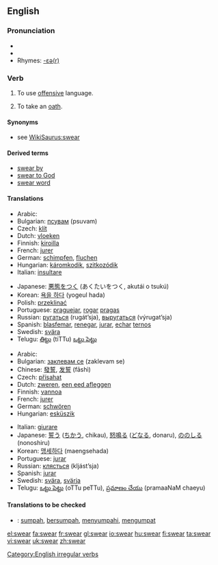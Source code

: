 ==English==

===Pronunciation===
*{{IPA|/'swεəɻ/}}
*{{audio|en-us-swear.ogg|Audio (US)}}
*Rhymes: [[Rhymes:English:-ɛə(r)|-ɛə(r)]]

===Verb===
{{en-verb2|'''to swear'''|'''[[swears]]'''|'''[[swore]]'''|'''[[sworn]]'''|'''[[swearing]]'''}}

# {{intransitive}} To use [[offensive]] language.
# {{intransitive}} {{transitive}} To take an [[oath]].

====Synonyms====
*see [[WikiSaurus:swear]]

====Derived terms====
*[[swear by]]
*[[swear to God]]
*[[swear word]]

====Translations====
{{trans-top|to curse}}
*Arabic: {{ARchar|[[شتم]]}} {{Unicode|(šátama)}}
*Bulgarian: [[псувам]] (psuvam)
*Czech: [[klít]]
*Dutch: [[vloeken]]
*Finnish: [[kiroilla]]
*French: [[jurer]]
*German: [[schimpfen]], [[fluchen]]
*Hungarian: [[káromkodik]], [[szitkozódik]]
*Italian: [[insultare]]
{{trans-mid}}
*Japanese: [[悪態をつく]] (あくたいをつく, akutái o tsukú)
*Korean: [[욕을 하다]] (yogeul hada)
*Polish: [[przeklinać]]
*Portuguese: [[praguejar]], [[rogar]] [[praga]]s
*Russian: [[ругаться]] (rugát’sja), [[выругаться]] (výrugat’sja)
*Spanish: [[blasfemar]], [[renegar]], [[jurar]], [[echar]] [[terno]]s
*Swedish: [[svära]]
*Telugu: [[తిట్టు]] (tiTTu) [[ఒట్టు పెట్టు]]
{{trans-bottom}}

{{trans-top|to take an oath}}
*Arabic: {{ARchar|[[حلف]]}} {{Unicode|(ħálafa)}}
*Bulgarian: [[заклевам се]] (zaklevam se)
*Chinese: [[發誓]], [[发誓]] (fāshì)
*Czech: [[přísahat]]
*Dutch: [[zweren]], [[een eed afleggen]]
*Finnish: [[vannoa]]
*French: [[jurer]]
*German: [[schwören]]
*Hungarian: [[esküszik]]
{{trans-mid}}
*Italian: [[giurare]]
*Japanese: [[誓う]] ([[ちかう]], chikau), [[怒鳴る]] ([[どなる]], donaru), [[ののしる]] (nonoshiru)
*Korean: [[맹세하다]] (maengsehada)
*Portuguese: [[jurar]]
*Russian: [[клясться]] (kljást’sja)
*Spanish: [[jurar]]
*Swedish: [[svära]], [[svärja]]
*Telugu: [[ఒట్టు పెట్టు]] (oTTu peTTu), [[ప్రమాణం చేయు]] (pramaaNaM chaeyu)
{{trans-bottom}}

====Translations to be checked====
{{checktrans}}

*{{ttbc|Indonesian}}: [[sumpah]], [[sumpah|bersumpah]], [[sumpah|menyumpahi]], [[umpat|mengumpat]]

[[Category:English irregular verbs]]

[[el:swear]]
[[fa:swear]]
[[fr:swear]]
[[gl:swear]]
[[io:swear]]
[[hu:swear]]
[[fi:swear]]
[[ta:swear]]
[[vi:swear]]
[[uk:swear]]
[[zh:swear]]